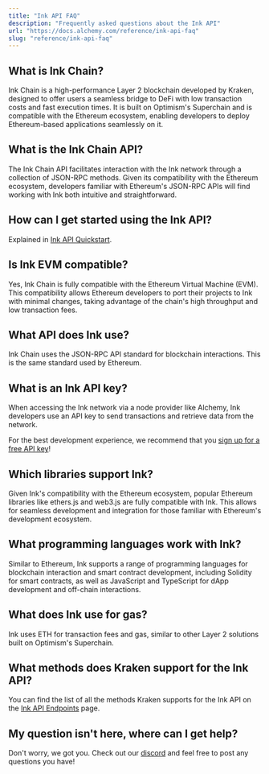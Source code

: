```yaml
---
title: "Ink API FAQ"
description: "Frequently asked questions about the Ink API"
url: "https://docs.alchemy.com/reference/ink-api-faq"
slug: "reference/ink-api-faq"
---
```


## What is Ink Chain?

Ink Chain is a high-performance Layer 2 blockchain developed by Kraken, designed to offer users a seamless bridge to DeFi with low transaction costs and fast execution times. It is built on Optimism's Superchain and is compatible with the Ethereum ecosystem, enabling developers to deploy Ethereum-based applications seamlessly on it.

## What is the Ink Chain API?

The Ink Chain API facilitates interaction with the Ink network through a collection of JSON-RPC methods. Given its compatibility with the Ethereum ecosystem, developers familiar with Ethereum's JSON-RPC APIs will find working with Ink both intuitive and straightforward.

## How can I get started using the Ink API?

Explained in [Ink API Quickstart](/reference/ink-api-quickstart).

## Is Ink EVM compatible?

Yes, Ink Chain is fully compatible with the Ethereum Virtual Machine (EVM). This compatibility allows Ethereum developers to port their projects to Ink with minimal changes, taking advantage of the chain's high throughput and low transaction fees.

## What API does Ink use?

Ink Chain uses the JSON-RPC API standard for blockchain interactions. This is the same standard used by Ethereum.

## What is an Ink API key?

When accessing the Ink network via a node provider like Alchemy, Ink developers use an API key to send transactions and retrieve data from the network.

For the best development experience, we recommend that you [sign up for a free API key](https://dashboard.alchemy.com/signup/)!

## Which libraries support Ink?

Given Ink's compatibility with the Ethereum ecosystem, popular Ethereum libraries like ethers.js and web3.js are fully compatible with Ink. This allows for seamless development and integration for those familiar with Ethereum's development ecosystem.

## What programming languages work with Ink?

Similar to Ethereum, Ink supports a range of programming languages for blockchain interaction and smart contract development, including Solidity for smart contracts, as well as JavaScript and TypeScript for dApp development and off-chain interactions.

## What does Ink use for gas?

Ink uses ETH for transaction fees and gas, similar to other Layer 2 solutions built on Optimism's Superchain.

## What methods does Kraken support for the Ink API?

You can find the list of all the methods Kraken supports for the Ink API on the [Ink API Endpoints](/reference/ink-api-endpoints) page.

## My question isn't here, where can I get help?

Don't worry, we got you. Check out our [discord](https://alchemy.com/discord) and feel free to post any questions you have!
